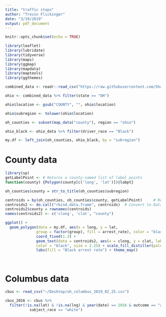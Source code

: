```yaml
---
title: "traffic stops"
author: "Trevin Flickinger"
date: "3/19/2019"
output: pdf_document
---
```


```r
knitr::opts_chunk$set(echo = TRUE)
```

```r
library(leaflet)
library(lubridate)
library(tidyverse)
library(maps)
library(ggmap)
library(mapdata)
library(maptools)
library(ggthemes)

combined_data <- readr::read_csv("https://raw.githubusercontent.com/5harad/openpolicing/master/results/data_for_figures/combined_data.csv")

ohio <- combined_data %>% filter(state == "OH")

ohio$location <- gsub("COUNTY", "", ohio$location)

ohio$subregion <- tolower(ohio$location)
```

```r
oh_counties <- subset(map_data("county"), region == "ohio")

ohio_black <- ohio_data %>% filter(driver_race == "Black")

my.df <- left_join(oh_counties, ohio_black, by = "subregion")

```

# County data

```r
library(sp)
getLabelPoint <- # Returns a county-named list of label points
function(county) {Polygon(county[c('long', 'lat')])@labpt}

oh_counties$county = str_to_title(oh_counties$subregion)

centroids = by(oh_counties, oh_counties$county, getLabelPoint)     # Returns list
centroids2 <- do.call("rbind.data.frame", centroids)  # Convert to Data Frame
centroids2$county = rownames(centroids)
names(centroids2) <- c('clong', 'clat', "county") 
```

```r
ggplot() +
  geom_polygon(data = my.df, aes(x = long, y = lat, 
              group = factor(group), fill = arrest_rate), color = "black") +   
              coord_fixed(1.3) + 
              geom_text(data = centroids2, aes(x = clong, y = clat, label = county), 
              color = "black", size = 2.25) + scale_fill_distiller(palette = "Spectral") + 
              labs(fill = "Black arrest rate") + theme_map()




```


# Columbus data

```r
cbus <- read_csv("~/Desktop/oh_columbus_2019_02_25.csv")

cbus_2016 <- cbus %>%
  filter(!is.na(lat) & !is.na(lng) & year(date) == 2016 & outcome == "arrest" &
           subject_race == "white")
```

